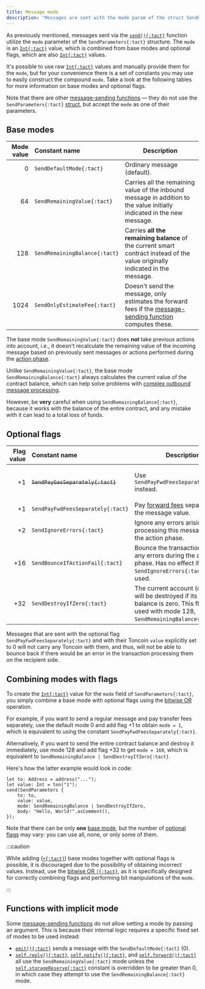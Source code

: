```yaml
---
title: Message mode
description: "Messages are sent with the mode param of the struct SendParameters. It's an Int value, which is combined from base modes and optional flags, which are also Int values"
---
```



As previously mentioned, messages sent via the [`send(){:tact}`](/ref/core-send#send) function utilize the `mode` parameter of the `SendParameters{:tact}` structure. The `mode` is an [`Int{:tact}`][int] value, which is combined from base modes and optional flags, which are also [`Int{:tact}`][int] values.

It's possible to use raw [`Int{:tact}`][int] values and manually provide them for the `mode`, but for your convenience there is a set of constants you may use to easily construct the compound `mode`. Take a look at the following tables for more information on base modes and optional flags.

Note that there are other [message-sending functions](/book/send#message-sending-functions) — they do not use the `SendParameters{:tact}` [struct](/book/structs-and-messages#structs), but accept the `mode` as one of their parameters.

## Base modes

Mode value | Constant name                 | Description
---------: | :---------------------------- | -----------
$0$        | <Badge text="Since Tact 1.6" variant="tip"/> `SendDefaultMode{:tact}` | Ordinary message (default).
$64$       | `SendRemainingValue{:tact}`   | Carries all the remaining value of the inbound message in addition to the value initially indicated in the new message.
$128$      | <Badge text="Use with caution" title="Careless use can result in a total balance loss" variant="danger"/> `SendRemainingBalance{:tact}` | Carries **all the remaining balance** of the current smart contract instead of the value originally indicated in the message.
$1024$     | <Badge text="Since Tact 1.5" variant="tip"/> `SendOnlyEstimateFee{:tact}` | Doesn't send the message, only estimates the forward fees if the [message-sending function](/book/send#message-sending-functions) computes these.

The base mode `SendRemainingValue{:tact}` does **not** take previous actions into account, i.e., it doesn't recalculate the remaining value of the incoming message based on previously sent messages or actions performed during the [action phase](https://docs.ton.org/learn/tvm-instructions/tvm-overview#transactions-and-phases).

Unlike `SendRemainingValue{:tact}`, the base mode `SendRemainingBalance{:tact}` always calculates the current value of the contract balance, which can help solve problems with [complex outbound message processing](/book/send#outbound-message-processing).

However, be **very** careful when using `SendRemainingBalance{:tact}`, because it works with the balance of the entire contract, and any mistake with it can lead to a total loss of funds.

## Optional flags

Flag value | Constant name                        | Description
---------: | :----------------------------------- | -----------
$+1$       | ~~`SendPayGasSeparately{:tact}`~~    | <Badge text="Deprecated since Tact 1.6.5" variant="tip"/><p/> Use `SendPayFwdFeesSeparately{:tact}` instead.
$+1$       | `SendPayFwdFeesSeparately{:tact}`    | Pay [forward fees][fwdfee] separately from the message value.
$+2$       | `SendIgnoreErrors{:tact}`            | Ignore any errors arising while processing this message during the action phase.
$+16$      | `SendBounceIfActionFail{:tact}`      | Bounce the transaction in case of any errors during the action phase. Has no effect if flag $+2$, `SendIgnoreErrors{:tact}`, is used.
$+32$      | `SendDestroyIfZero{:tact}`           | The current account (contract) will be destroyed if its resulting balance is zero. This flag is often used with mode $128$, `SendRemainingBalance{:tact}`.

Messages that are sent with the optional flag `SendPayFwdFeesSeparately{:tact}` and with their Toncoin `value` explicitly set to 0 will not carry any Toncoin with them, and thus, will not be able to bounce back if there would be an error in the transaction processing them on the recipient side.

## Combining modes with flags

To create the [`Int{:tact}`][int] value for the `mode` field of `SendParameters{:tact}`, you simply combine a base mode with optional flags using the [bitwise OR](/book/operators#binary-bitwise-or) operation.

For example, if you want to send a regular message and pay transfer fees separately, use the default mode $0$ and add flag $+1$ to obtain `mode = 1`, which is equivalent to using the constant `SendPayFwdFeesSeparately{:tact}`.

Alternatively, if you want to send the entire contract balance and destroy it immediately, use mode $128$ and add flag $+32$ to get `mode = 160`, which is equivalent to `SendRemainingBalance | SendDestroyIfZero{:tact}`.

Here's how the latter example would look in code:

```tact
let to: Address = address("...");
let value: Int = ton("1");
send(SendParameters {
    to: to,
    value: value,
    mode: SendRemainingBalance | SendDestroyIfZero,
    body: "Hello, World!".asComment(),
});
```

Note that there can be only **one** [base mode](#base-modes), but the number of [optional flags](#optional-flags) may vary: you can use all, none, or only some of them.

:::caution

  While adding ([`+{:tact}`](/book/operators#binary-add)) base modes together with optional flags is possible, it is discouraged due to the possibility of obtaining incorrect values. Instead, use the [bitwise OR `|{:tact}`](/book/operators#binary-bitwise-or), as it is specifically designed for correctly combining flags and performing bit manipulations of the `mode`.

:::

## Functions with implicit mode

Some [message-sending functions](/book/send#message-sending-functions) do not allow setting a mode by passing an argument. This is because their internal logic requires a specific fixed set of modes to be used instead:

* [`emit(){:tact}`](/ref/core-send#emit) sends a message with the `SendDefaultMode{:tact}` ($0$).
* [`self.reply(){:tact}`](/ref/core-base#self-reply), [`self.notify(){:tact}`](/ref/core-base#self-notify), and [`self.forward(){:tact}`](/ref/core-base#self-forward) all use the `SendRemainingValue{:tact}` mode unless the [`self.storageReserve{:tact}`](/ref/core-base#self-storagereserve) constant is overridden to be greater than $0$, in which case they attempt to use the `SendRemainingBalance{:tact}` mode.

[int]: /book/integers

[fwdfee]: https://docs.ton.org/develop/howto/fees-low-level#forward-fees
